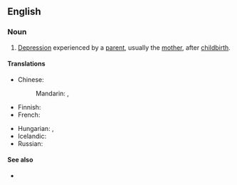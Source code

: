 ==English==
{{wp}}

===Noun===
{{en-noun|-}}

# {{lb|en|psychology}} [[depression|Depression]] experienced by a [[parent]], usually the [[mother]], after [[childbirth]].
#: {{syn|en|postnatal depression|postpartum|q2=ellipsis|PPD|q3=initialism}}

====Translations====
{{trans-top|parent’s depression after childbirth}}
* Chinese:
*: Mandarin: {{t|cmn|產後抑鬱症}}, {{t|cmn|产后抑郁症|tr=chǎnhòu yìyùzhèng}}
* Finnish: {{t|fi|synnytyksen jälkeinen masennus}}
* French: {{t-needed|fr}}
{{trans-mid}}
* Hungarian: {{t|hu|postpartum depresszió}}, {{t|hu|szülés utáni depresszió}}
* Icelandic: {{t|is|fæðingarþunglyndi|n}}
* Russian: {{t|ru|послеродова́я депре́ссия|f}}
{{trans-bottom}}

====See also====
* {{l|en|baby blues}}

{{c|en|Psychology|Pregnancy}}